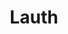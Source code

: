 ---
title: "Lauth"
sidebarTitle: "Lauth"
url: "https://pingproxies.com/blog/integrating-ping-proxies-with-lauth"
---